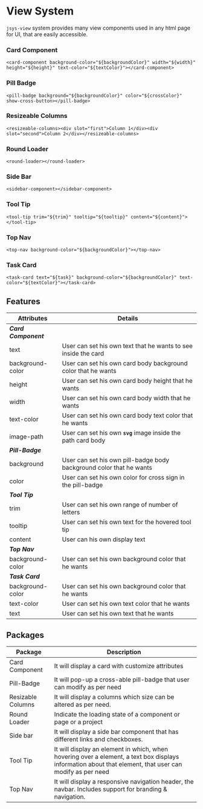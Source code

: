 
<Meta title="View/Introductions"/>

# View System

`jsys-view` system provides many view components used in any html page for UI, that are easily accessible.

### Card Component

```
<card-component background-color="${backgroundColor}" width="${width}" height="${height}" text-color="${textColor}"></card-component>
```
### Pill Badge

```
<pill-badge background="${backgroundColor}" color="${crossColor}" show-cross-button></pill-badge>
```

### Resizeable Columns

```
<resizeable-columns><div slot="first">Column 1</div><div slot="second">Column 2</div></resizeable-columns>
```
### Round Loader

```
<round-loader></round-loader>
```
### Side Bar

```
<sidebar-component></sidebar-component>
```
### Tool Tip

```
<tool-tip trim="${trim}" tooltip="${tooltip}" content="${content}"></tool-tip>
```
### Top Nav

```
<top-nav background-color="${backgroundColor}"></top-nav>
```

### Task Card

```
<task-card text="${task}" background-color="${backgroundColor}" text-color="${textColor}"></task-card>
```


## Features

| Attributes       | Details                                                               |
| -----------------| --------------------------------------------------------------------- |
| ***Card Component***                                                                     |
| text             | User can set his own text that he wants to see inside the card        |
| background-color | User can set his own card body background color that he wants         |
| height           | User can set his own card body height that he wants                   |
| width            | User can set his own card body width that he wants                    |
| text-color       | User can set his own card body text color that he wants               |
| image-path       | User can set his own **`svg`** image inside the path card body        |
| ***Pill-Badge***                                                                         |
| background        | User can set his own pill-badge body background color that he wants  |
| color             | User can set his own color for cross sign in the pill-badge          |
| ***Tool Tip***                                                                           |
| trim              | User can set his own range of number of letters                      |
| tooltip           | User can set his own text for the hovered tool tip                   |
| content           | User can his own display text                                        |
| ***Top Nav***                                                                            |
| background-color  | User can set his own background color that he wants                  |
| ***Task Card***                                                                          |
| background-color  | User can set his own background color that he wants                  |
| text-color        | User can set his own text color that he wants                        |
| text              | User can set his own text that he wants                              |


## Packages

| Package            | Description                                                                             |
| ------------------ | --------------------------------------------------------------------------------------- |
| Card Component     | It will display a card with customize attributes                                        |
| Pill-Badge         | It will pop-up a cross-able pill-badge that user can modify as per need                 |
| Resizable Columns  | It will display a columns which size can be altered as per need.                        |
| Round Loader       | Indicate the loading state of a component or page or a project                          |
| Side bar           | It will display a side bar component that has different links and checkboxes.           |
| Tool Tip           | It will display an element in which, when hovering over a element, a text box displays information about that element, that user can modify as per need |
| Top Nav            | It will display a responsive navigation header, the navbar. Includes support for branding & navigation. |


